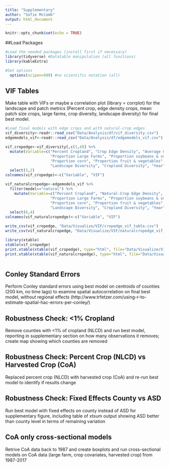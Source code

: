 ```yaml
---
title: "Supplementary"
author: "Sofie McComb"
output: html_document
---
```


```r
knitr::opts_chunk$set(echo = TRUE)
```

##Load Packages

```r
#Load the needed packages (install first if necessary)
library(tidyverse) #Datatable manipulation (all functions)
library(kableExtra)

#Set options
  options(scipen=999) #no scientific notation (all)

```



## VIF Tables
Make table with VIFs or maybe a correlation plot (library = corrplot) for the landscape and patch metrics (Percent crop, edge density crops, mean patch size crops, large farms, crop diversity, landscape diversity) for final best model. 

```r

#Load final models with edge crops and with natural-crop edges
vif_diversity<-readr::read_csv("Data/Analysis/df/vif_diversity.csv")
edgemodels_vif<-readr::read_csv("Data/Analysis/df/edgemodels_vif.csv")

vif_cropedge<-vif_diversity[,c(1,4)] %>% 
  mutate(Variable=c("Percent Cropland", "Crop Edge Density", "Average Crop Area", 
                    "Proportion Large Farms", "Proportion soybeans & small grains", 
                    "Proportion corn", "Proportion fruit & vegetables", 
                    "Landscape Diversity", "Cropland Diversity", "Year", "ASD Code")) %>% 
  select(3,2)
colnames(vif_cropedge)<-c("Variable", "VIF")

vif_naturalcropedge<-edgemodels_vif %>%  
  filter(model=="natural") %>% 
    mutate(Variable=c("Percent Cropland", "Natural-Crop Edge Density", "Average Crop Area", 
                    "Proportion Large Farms", "Proportion soybeans & small grains", 
                    "Proportion corn", "Proportion fruit & vegetables", 
                    "Landscape Diversity", "Cropland Diversity", "Year", "ASD Code")) %>% 
  select(6,4)
colnames(vif_naturalcropedge)<-c("Variable", "VIF")

write_csv(vif_cropedge, "Data/Visualize/VIF/cropedge_vif_table.csv")
write_csv(vif_naturalcropedge, "Data/Visualize/VIF/naturalcropedge_vif_table.csv")

library(xtable)
xtable(vif_cropedge)
print.xtable(xtable(vif_cropedge), type="html", file="Data/Visualize/VIF/cropedge_vif_table.html",include.rownames=F)
print.xtable(xtable(vif_naturalcropedge), type="html", file="Data/Visualize/VIF/naturalcropedge_vif_table.html",include.rownames=F)



```



## Conley Standard Errors
Perform Conley standard errors using best model on centroids of counties (200 km, no time lags) to examine spatial autocorrelation on final best model, without regional effects (http://www.trfetzer.com/using-r-to-estimate-spatial-hac-errors-per-conley/)


## Robustness Check: <1% Cropland
Remove counties with <1% of cropland (NLCD) and run best model, reporting in supplementary section on how many observations it removes; create map showing which counties are removed


## Robustness Check: Percent Crop (NLCD) vs Harvested Crop (CoA)
Replaced percent crop (NLCD) with harvested crop (CoA) and re-run best model to identify if results change

## Robustness Check: Fixed Effects County vs ASD
Run best model with fixed effects on county instead of ASD for supplementary figure, including table of xtsum output showing ASD better than county level in terms of remaining variation

## CoA only cross-sectional models
Retrive CoA data back to 1987 and create boxplots and run cross-sectional models on CoA data (large farm, crop covariates, harvested crop) from 1987-2017


 
